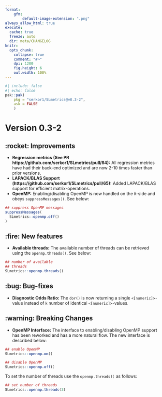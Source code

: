 ```yaml
---
format:
    gfm:
        default-image-extension: ".png"
always_allow_html: true
execute:
  cache: true
  freeze: auto
  dir: meta/CHANGELOG
knitr:
  opts_chunk:
    collapse: true
    comment: "#>"
    dpi: 1280
    fig.height: 6
    out.width: 100%
---
```


```r
#| include: false
#| echo: false
pak::pak(
    pkg = "serkor1/SLmetrics@v0.3-2", 
    ask = FALSE
    )
```

# Version 0.3-2

## :rocket: Improvements

* **Regression metrics (See PR https://github.com/serkor1/SLmetrics/pull/64):** All regression metrics have had their back-end optimized and are now 2-10 times faster than prior versions.
* **LAPACK/BLAS Support (https://github.com/serkor1/SLmetrics/pull/65):** Added LAPACK/BLAS support for efficient matrix-operations.
* **OpenMP:** Enabling/disabling OpenMP is now handled on the `R`-side and obeys `suppressMessages()`. See below:

```r
## suppress OpenMP messages
suppressMessages(
  SLmetrics::openmp.off()
)
```

## :fire: New features

* **Available threads:** The available number of threads can be retrieved using the `openmp.threads()`. See below:

```r
## number of available
## threads
SLmetrics::openmp.threads()
```

## :bug: Bug-fixes

* **Diagnostic Odds Ratio:** The `dor()` is now returning a single `<[numeric]>`-value instead of `k` number of identical `<[numeric]>`-values.

## :warning: Breaking Changes

* **OpenMP Interface:** The interface to enabling/disabling OpenMP support has been reworked and has a more natural flow. The new interface is described below:

```r
## enable OpenMP
SLmetrics::openmp.on()
```

```r
## disable OpenMP
SLmetrics::openmp.off()
```

To set the number of threads use the `openmp.threads()` as follows:

```r
## set number of threads
SLmetrics::openmp.threads(3)
```